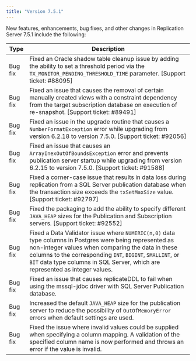 ```yaml
---
title: "Version 7.5.1"
---
```



New features, enhancements, bug fixes, and other changes in Replication Server 7.5.1 include the following:

| Type    | Description |
| ------- |------------ |
| Bug fix  | Fixed an Oracle shadow table cleanup issue by adding the ability to set a threshold period via the `TX_MONITOR_PENDING_THRESHOLD_TIME` parameter. [Support ticket: #88095] |
| Bug fix  | Fixed an issue that causes the removal of certain manually created views with a constraint dependency from the target subscription database on execution of re-snapshot.  [Support ticket: #89491] |
| Bug fix      | Fixed an issue in the upgrade routine that causes a `NumberFormatException` error while upgrading from version 6.2.18 to version 7.5.0.  [Support ticket: #92056] |
| Bug fix   | Fixed an issue that causes an `ArrayInexOutOfBoundsException` error and prevents publication server startup while upgrading from version 6.2.15 to version 7.5.0.  [Support ticket: #91588] |
| Bug fix  | Fixed a corner-case issue that results in data loss during replication from a SQL Server publication database when the transaction size exceeds the `txSetMaxSize` value. [Support ticket: #92797] |
| Bug fix | Fixed the packaging to add the ability to specify different `JAVA_HEAP` sizes for the Publication and Subscription servers.  [Support ticket: #92552] |
| Bug fix | Fixed a Data Validator issue where `NUMERIC(n,0)` data type columns in Postgres were being represented as non-integer values when comparing the data in these columns to the corresponding `INT`, `BIGINT`, `SMALLINT`, or `BIT` data type columns in SQL Server, which are represented as integer values. |
| Bug fix | Fixed an issue that causes replicateDDL to fail when using the mssql-jdbc driver with SQL Server Publication database. |
| Bug fix | Increased the default `JAVA_HEAP` size for the publication server to reduce the possibility of `OutOfMemoryError` errors when default settings are used. |
| Bug fix | Fixed the issue where invalid values could be supplied when specifying a column mapping.  A validation of the specified column name is now performed and throws an error if the value is invalid. |
